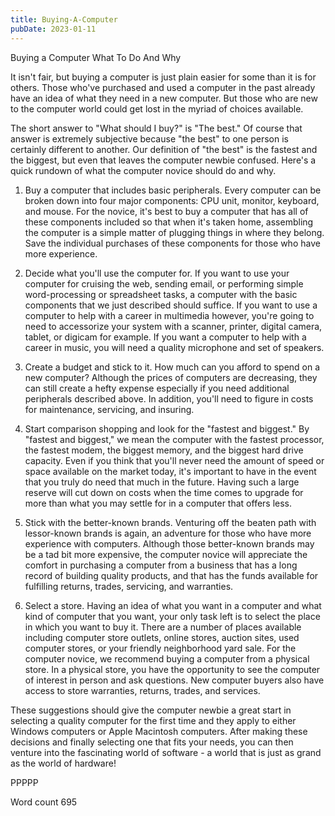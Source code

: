 ```yaml
---
title: Buying-A-Computer
pubDate: 2023-01-11
---
```


Buying a Computer
What To Do And Why  

It isn't fair, but buying a computer is just plain easier for some than it is for others. Those who've purchased and used a computer in the past already have an idea of what they need in a new computer. But those who are new to the computer world could get lost in the myriad of choices available.

The short answer to "What should I buy?" is "The best." Of course that answer is extremely subjective because "the best" to one person is certainly different to another. Our definition of "the best" is the fastest and the biggest, but even that leaves the computer newbie confused. Here's a quick rundown of what the computer novice should do and why.
 
1. Buy a computer that includes basic peripherals. Every computer can be broken down into four major components: CPU unit, monitor, keyboard, and mouse. For the novice, it's best to buy a computer that has all of these components included so that when it's taken home, assembling the computer is a simple matter of plugging things in where they belong. Save the individual purchases of these components for those who have more experience.

2. Decide what you'll use the computer for. If you want to use your computer for cruising the web, sending email, or performing simple word-processing or spreadsheet tasks, a computer with the basic components that we just described should suffice. If you want to use a computer to help with a career in multimedia however, you're going to need to accessorize your system with a scanner, printer, digital camera, tablet, or digicam for example. If you want a computer to help with a career in music, you will need a quality microphone and set of speakers. 

3. Create a budget and stick to it. How much can you afford to spend on a new computer? Although the prices of computers are decreasing, they can still create a hefty expense especially if you need additional peripherals described above. In addition, you'll need to figure in costs for maintenance, servicing, and insuring.

4. Start comparison shopping and look for the "fastest and biggest." By "fastest and biggest," we mean the computer with the fastest processor, the fastest modem, the biggest memory, and the biggest hard drive capacity. Even if you think that you'll never need the amount of speed or space available on the market today, it's important to have in the event that you truly do need that much in the future. Having such a large reserve will cut down on costs when the time comes to upgrade for more than what you may settle for in a computer that offers less.

5. Stick with the better-known brands. Venturing off the beaten path with lessor-known brands is again, an adventure for those who have more experience with computers. Although those better-known brands may be a tad bit more expensive, the computer novice will appreciate the comfort in purchasing a computer from a business that has a long record of building quality products, and that has the funds available for fulfilling returns, trades, servicing, and warranties.

6. Select a store. Having an idea of what you want in a computer and what kind of computer that you want, your only task left is to select the place in which you want to buy it. There are a number of places available including computer store outlets, online stores, auction sites, used computer stores, or your friendly neighborhood yard sale. For the computer novice, we recommend buying a computer from a physical store. In  a physical store, you have the opportunity to see the computer of interest in person and ask questions. New computer buyers also have access to store warranties, returns, trades, and services. 

These suggestions should give the computer newbie a great start in selecting a quality computer for the first time and they apply to either Windows computers or Apple Macintosh computers. After making these decisions and finally selecting one that fits your needs, you can then venture into the fascinating world of software - a world that is just as grand as the world of hardware!

PPPPP

Word count 695
